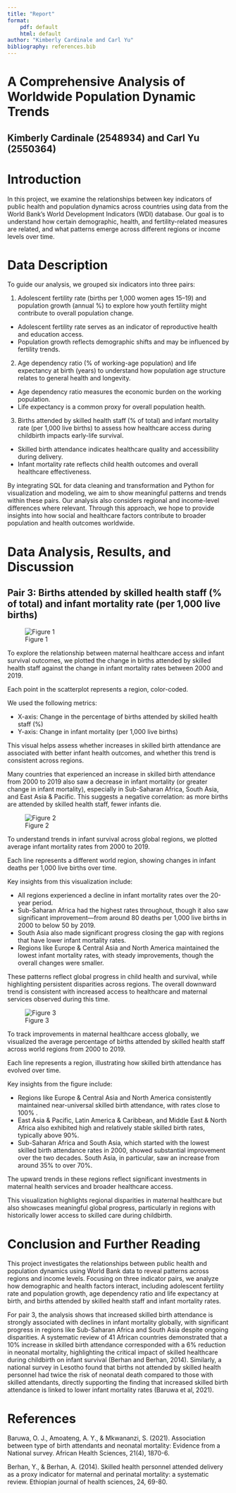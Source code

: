 ---
title: "Report"
format:
    pdf: default
    html: default
author: "Kimberly Cardinale and Carl Yu"
bibliography: references.bib
---

# A Comprehensive Analysis of Worldwide Population Dynamic Trends
## Kimberly Cardinale (2548934) and Carl Yu (2550364)

# Introduction
In this project, we examine the relationships between key indicators of public health and population dynamics across countries using data from the World Bank’s World Development Indicators (WDI) database. Our goal is to understand how certain demographic, health, and fertility-related measures are related, and what patterns emerge across different regions or income levels over time.


# Data Description
To guide our analysis, we grouped six indicators into three pairs:

1. Adolescent fertility rate (births per 1,000 women ages 15–19) and population growth (annual %) to explore how youth fertility might contribute to overall population change.
- Adolescent fertility rate serves as an indicator of reproductive health and education access.
- Population growth reflects demographic shifts and may be influenced by fertility trends.

2. Age dependency ratio (% of working-age population) and life expectancy at birth (years) to understand how population age structure relates to general health and longevity.
- Age dependency ratio measures the economic burden on the working population.
- Life expectancy is a common proxy for overall population health.

3. Births attended by skilled health staff (% of total) and infant mortality rate (per 1,000 live births) to assess how healthcare access during childbirth impacts early-life survival.
- Skilled birth attendance indicates healthcare quality and accessibility during delivery.
- Infant mortality rate reflects child health outcomes and overall healthcare effectiveness.

By integrating SQL for data cleaning and transformation and Python for visualization and modeling, we aim to show meaningful patterns and trends within these pairs. Our analysis also considers regional and income-level differences where relevant. Through this approach, we hope to provide insights into how social and healthcare factors contribute to broader population and health outcomes worldwide.


# Data Analysis, Results, and Discussion

## Pair 3: Births attended by skilled health staff (% of total) and infant mortality rate (per 1,000 live births)
![Figure 1](../figures/change_skilled_births_vs_infant_mortality.png)

To explore the relationship between maternal healthcare access and infant survival outcomes, we plotted the change in births attended by skilled health staff against the change in infant mortality rates between 2000 and 2019.

Each point in the scatterplot represents a region, color-coded.

We used the following metrics:

- X-axis: Change in the percentage of births attended by skilled health staff (%)
- Y-axis: Change in infant mortality (per 1,000 live births)

This visual helps assess whether increases in skilled birth attendance are associated with better infant health outcomes, and whether this trend is consistent across regions.

Many countries that experienced an increase in skilled birth attendance from 2000 to 2019 also saw a decrease in infant mortality (or greater change in infant mortality), especially in Sub-Saharan Africa, South Asia, and East Asia & Pacific. This suggests a negative correlation: as more births are attended by skilled health staff, fewer infants die.


![Figure 2](../figures/average_infant_mortality_by_region.png)

To understand trends in infant survival across global regions, we plotted average infant mortality rates from 2000 to 2019.

Each line represents a different world region, showing changes in infant deaths per 1,000 live births over time.

Key insights from this visualization include:

- All regions experienced a decline in infant mortality rates over the 20-year period.
- Sub-Saharan Africa had the highest rates throughout, though it also saw significant improvement—from around 80 deaths per 1,000 live births in 2000 to below 50 by 2019.
- South Asia also made significant progress closing the gap with regions that have lower infant mortality rates.
- Regions like Europe & Central Asia and North America maintained the lowest infant mortality rates, with steady improvements, though the overall changes were smaller.

These patterns reflect global progress in child health and survival, while highlighting persistent disparities across regions. The overall downward trend is consistent with increased access to healthcare and maternal services observed during this time.


![Figure 3](../figures/average_skilled_births_by_region.png)

To track improvements in maternal healthcare access globally, we visualized the average percentage of births attended by skilled health staff across world regions from 2000 to 2019.

Each line represents a region, illustrating how skilled birth attendance has evolved over time.

Key insights from the figure include:

- Regions like Europe & Central Asia and North America consistently maintained near-universal skilled birth attendance, with rates close to 100% .
- East Asia & Pacific, Latin America & Caribbean, and Middle East & North Africa also exhibited high and relatively stable skilled birth rates, typically above 90%.
- Sub-Saharan Africa and South Asia, which started with the lowest skilled birth attendance rates in 2000, showed substantial improvement over the two decades. South Asia, in particular, saw an increase from around 35% to over 70%.

The upward trends in these regions reflect significant investments in maternal health services and broader healthcare access.

This visualization highlights regional disparities in maternal healthcare but also showcases meaningful global progress, particularly in regions with historically lower access to skilled care during childbirth.


# Conclusion and Further Reading

This project investigates the relationships between public health and population dynamics using World Bank data to reveal patterns across regions and income levels. Focusing on three indicator pairs, we analyze how demographic and health factors interact, including adolescent fertility rate and population growth, age dependency ratio and life expectancy at birth, and births attended by skilled health staff and infant mortality rates.

For pair 3, the analysis shows that increased skilled birth attendance is strongly associated with declines in infant mortality globally, with significant progress in regions like Sub-Saharan Africa and South Asia despite ongoing disparities. A systematic review of 41 African countries demonstrated that a 10% increase in skilled birth attendance corresponded with a 6% reduction in neonatal mortality, highlighting the critical impact of skilled healthcare during childbirth on infant survival (Berhan and Berhan, 2014). Similarly, a national survey in Lesotho found that births not attended by skilled health personnel had twice the risk of neonatal death compared to those with skilled attendants, directly supporting the finding that increased skilled birth attendance is linked to lower infant mortality rates (Baruwa et al, 2021).


# References

Baruwa, O. J., Amoateng, A. Y., & Mkwananzi, S. (2021). Association between type of birth attendants and neonatal mortality: Evidence from a National survey. African Health Sciences, 21(4), 1870-6.

Berhan, Y., & Berhan, A. (2014). Skilled health personnel attended delivery as a proxy indicator for maternal and perinatal mortality: a systematic review. Ethiopian journal of health sciences, 24, 69-80.